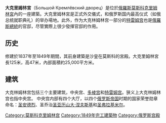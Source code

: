  {{Infobox building
| name                = 大克里姆林宮
| image               = Moscow_09-13_img20_Grand_Kremlin_Palace.jpg
| image_size          = 350px
| caption             = 大克里姆林宮
| building_type       = 宮殿
| architectural_style =俄羅斯建築
| location            = {{俄羅斯}}[[莫斯科|莫斯科]]
| groundbreaking_date = 
| start_date          = 
| completion_date     = 1849年
| opened_date         = 
| inauguration_date   = 
| renovation_date     = 
| demolition_date     = 
| destruction_date    = 
| architect           = 康斯坦丁·托恩（Konstantin_Thon）
}}
'''大克里姆林宮'''（Большой Кремлёвский дворец）是位於[[俄羅斯|俄羅斯]][[莫斯科|莫斯科]][[克里姆林宮|克里姆林宮]]內的一座建築。大克里姆林宮是正式外交儀式，和俄罗斯国内最高仪式（如俄总统就职典礼）的举办場地。此外，作为大克林姆林宫一部分的[[特雷姆宫|特雷姆宫]]也是[[俄羅斯總統|俄羅斯總統]]的官邸，尽管實際上很少發揮官邸的作用。

==历史==
修建於1837年至1849年期間，其前身建築是沙皇在莫斯科的宮殿。大克里姆林宮長125米，高47米，內部面積約25,000平方米。

== 建筑 ==
大克林姆林宫包括三个主要建筑，中央宫、[[多棱宫|多棱宫]]和[[特雷姆宫|特雷姆宫]]。狭义上大克林姆林宫也指中央宫。
中央宫内部有四个大厅，以四个[[俄罗斯帝国|俄罗斯帝国]]时期的国家荣誉勋章命名：[[圣安德列勋章|圣安德烈]]、圣乔治[[圣亚历山大·涅夫斯基勋章|圣亚历山大·涅夫斯基]]和[[弗拉基米尔一世·斯维亚托斯拉维奇|圣弗拉基米尔]]。

{{Commonscat|Grand Kremlin Palace|大克里姆林宮}}
{{克里姆林宫}}
{{Authority control}}
{{coord|55.75|37.6158|display=title}}
[[Category:莫斯科克里姆林宫|Category:莫斯科克里姆林宫]]
[[Category:1849年完工建築物|Category:1849年完工建築物]]
[[Category:俄罗斯宫殿|Category:俄罗斯宫殿]]